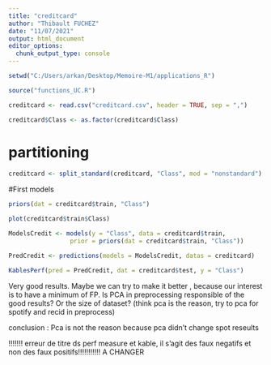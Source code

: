 ```yaml
---
title: "creditcard"
author: "Thibault FUCHEZ"
date: "11/07/2021"
output: html_document
editor_options: 
  chunk_output_type: console
---
```


```r
setwd("C:/Users/arkan/Desktop/Memoire-M1/applications_R")
```

```r
source("functions_UC.R")
```

```r
creditcard <- read.csv("creditcard.csv", header = TRUE, sep = ",")
```

```r
creditcard$Class <- as.factor(creditcard$Class)
```

# partitioning

```r
creditcard <- split_standard(creditcard, "Class", mod = "nonstandard")
```

#First models

```r
priors(dat = creditcard$train, "Class")
```

```r
plot(creditcard$train$Class)
```

```r
ModelsCredit <- models(y = "Class", data = creditcard$train,
                 prior = priors(dat = creditcard$train, "Class"))
```

```r
PredCredit <- predictions(models = ModelsCredit, datas = creditcard)
```

```r
KablesPerf(pred = PredCredit, dat = creditcard$test, y = "Class")
```

Very good results. Maybe we can try to make it better , because our interest is to have a minimum of FP. Is PCA in preprocessing responsible of the good results? Or the size of dataset? (think pca is the reason, try to pca for spotify and recid in preprocess)

conclusion : Pca is not the reason because pca didn't change spot reseults

!!!!!!! erreur de titre ds perf measure et kable, il s'agit des faux negatifs et non des faux positifs!!!!!!!!!!! A CHANGER


